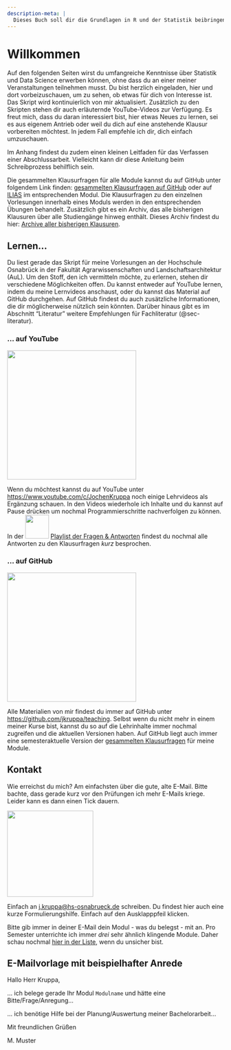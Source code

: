 ```yaml
---
description-meta: |
  Dieses Buch soll dir die Grundlagen in R und der Statistik beibringen.
---
```


# Willkommen {.unnumbered}

Auf den folgenden Seiten wirst du umfangreiche Kenntnisse über Statistik und Data Science erwerben können, ohne dass du an einer meiner Veranstaltungen teilnehmen musst. Du bist herzlich eingeladen, hier und dort vorbeizuschauen, um zu sehen, ob etwas für dich von Interesse ist. Das Skript wird kontinuierlich von mir aktualisiert. Zusätzlich zu den Skripten stehen dir auch erläuternde YouTube-Videos zur Verfügung. Es freut mich, dass du daran interessiert bist, hier etwas Neues zu lernen, sei es aus eigenem Antrieb oder weil du dich auf eine anstehende Klausur vorbereiten möchtest. In jedem Fall empfehle ich dir, dich einfach umzuschauen.

Im Anhang findest du zudem einen kleinen Leitfaden für das Verfassen einer Abschlussarbeit. Vielleicht kann dir diese Anleitung beim Schreibprozess behilflich sein.

Die gesammelten Klausurfragen für alle Module kannst du auf GitHub unter folgendem Link finden: [gesammelten Klausurfragen auf GitHub](https://github.com/jkruppa/exam/blob/main/Gesammelte_Klausurfragen_Bio_Data_Science.pdf) oder auf [ILIAS](https://lms.hs-osnabrueck.de/) im entsprechenden Modul. Die Klausurfragen zu den einzelnen Vorlesungen innerhalb eines Moduls werden in den entsprechenden Übungen behandelt. Zusätzlich gibt es ein Archiv, das alle bisherigen Klausuren über alle Studiengänge hinweg enthält. Dieses Archiv findest du hier: [Archive aller bisherigen Klausuren](https://github.com/jkruppa/archive).

## Lernen...

Du liest gerade das Skript für meine Vorlesungen an der Hochschule Osnabrück in der Fakultät Agrarwissenschaften und Landschaftsarchitektur (AuL). Um den Stoff, den ich vermitteln möchte, zu erlernen, stehen dir verschiedene Möglichkeiten offen. Du kannst entweder auf YouTube lernen, indem du meine Lernvideos anschaust, oder du kannst das Material auf GitHub durchgehen. Auf GitHub findest du auch zusätzliche Informationen, die dir möglicherweise nützlich sein könnten. Darüber hinaus gibt es im Abschnitt "Literatur" weitere Empfehlungen für Fachliteratur (@sec-literatur).

### ... auf YouTube

![](images/youtube.png){fig-align="center" width="300"}

Wenn du möchtest kannst du auf YouTube unter <https://www.youtube.com/c/JochenKruppa> noch einige Lehrvideos als Ergänzung schauen. In den Videos wiederhole ich Inhalte und du kannst auf Pause drücken um nochmal Programmierschritte nachverfolgen zu können. In der ![](images/youtube.png){fig-align="center" width="55"} [Playlist der Fragen & Antworten](https://www.youtube.com/playlist?list=PLe51bCp9JvEHxsispwEyTp6B9bqNZ1EmJ) findest du nochmal alle Antworten zu den Klausurfragen *kurz* besprochen.

### ... auf GitHub

![](images/github.png){fig-align="center" width="300"}

Alle Materialien von mir findest du immer auf GitHub unter <https://github.com/jkruppa/teaching>. Selbst wenn du nicht mehr in einem meiner Kurse bist, kannst du so auf die Lehrinhalte immer nochmal zugreifen und die aktuellen Versionen haben. Auf GitHub liegt auch immer eine semesteraktuelle Version der [gesammelten Klausurfragen](https://github.com/jkruppa/exam/blob/main/Gesammelte_Klausurfragen_Bio_Data_Science.pdf) für meine Module.

## Kontakt {#sec-contact-mail}

Wie erreichst du mich? Am einfachsten über die gute, alte E-Mail. Bitte bachte, dass gerade kurz vor den Prüfungen ich mehr E-Mails kriege. Leider kann es dann einen Tick dauern.

![](images/mail.png){fig-align="center" width="200"}

Einfach an [j.kruppa\@hs-osnabrueck.de](mailto:j.kruppa@hs-osnabrueck.de){.email} schreiben. Du findest hier auch eine kurze Formulierungshilfe. Einfach auf den Ausklapppfeil klicken.

Bitte gib immer in deiner E-Mail dein Modul - was du belegst - mit an. Pro Semester unterrichte ich immer *drei* sehr ähnlich klingende Module. Daher schau nochmal [hier in der Liste](#sec-vorlesungen-hs), wenn du unsicher bist.

::: {.callout-tip collapse="true"}
## E-Mailvorlage mit beispielhafter Anrede

Hallo Herr Kruppa,

... ich belege gerade Ihr Modul `Modulname` und hätte eine Bitte/Frage/Anregung...

... ich benötige Hilfe bei der Planung/Auswertung meiner Bachelorarbeit...

Mit freundlichen Grüßen

M. Muster
:::
